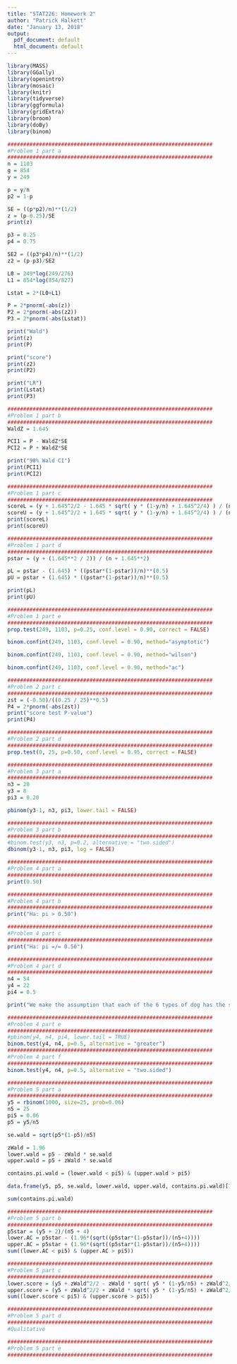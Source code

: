 ---
title: "STAT226: Homework 2"
author: "Patrick Halkett"
date: "January 13, 2018"
output:
  pdf_document: default
  html_document: default
---

```{r, include=FALSE}
library(MASS)
library(GGally)
library(openintro)
library(mosaic)
library(knitr)
library(tidyverse)
library(ggformula)
library(gridExtra)
library(broom)
library(doBy)
library(binom)
```

```{r}
#################################################################
#Problem 1 part a
#################################################################
n = 1103
g = 854
y = 249

p = y/n
p2 = 1-p

SE = ((p*p2)/n)**(1/2)
z = (p-0.25)/SE
print(z)

p3 = 0.25
p4 = 0.75

SE2 = ((p3*p4)/n)**(1/2)
z2 = (p-p3)/SE2

L0 = 249*log(249/276)
L1 = 854*log(854/827)

Lstat = 2*(L0+L1)

P = 2*pnorm(-abs(z))
P2 = 2*pnorm(-abs(z2))
P3 = 2*pnorm(-abs(Lstat))

print("Wald")
print(z)
print(P)

print("score")
print(z2)
print(P2)

print("LR")
print(Lstat)
print(P3)

#################################################################
#Problem 1 part b
#################################################################
WaldZ = 1.645

PCI1 = P - WaldZ*SE
PCI2 = P + WaldZ*SE

print("90% Wald CI")
print(PCI1)
print(PCI2)

#################################################################
#Problem 1 part c
#################################################################
scoreL = (y + 1.645^2/2 - 1.645 * sqrt( y * (1-y/n) + 1.645^2/4) ) / (n + 1.645^2)
scoreU = (y + 1.645^2/2 + 1.645 * sqrt( y * (1-y/n) + 1.645^2/4) ) / (n + 1.645^2)
print(scoreL)
print(scoreU)

#################################################################
#Problem 1 part d
#################################################################
pstar = (y + (1.645**2 / 2)) / (n + 1.645**2)

pL = pstar - (1.645) * ((pstar*(1-pstar))/n)**(0.5)
pU = pstar + (1.645) * ((pstar*(1-pstar))/n)**(0.5)

print(pL)
print(pU)

#################################################################
#Problem 1 part e
#################################################################
prop.test(249, 1103, p=0.25, conf.level = 0.90, correct = FALSE)

binom.confint(249, 1103, conf.level = 0.90, method="asymptotic")

binom.confint(249, 1103, conf.level = 0.90, method="wilson")

binom.confint(249, 1103, conf.level = 0.90, method="ac")

```

```{r}
#################################################################
#Problem 2 part c
#################################################################
zst = (-0.50)/((0.25 / 25)**0.5)
P4 = 2*pnorm(-abs(zst))
print("score test P-value")
print(P4)

#################################################################
#Problem 2 part d
#################################################################
prop.test(0, 25, p=0.50, conf.level = 0.95, correct = FALSE)
```

```{r}
#################################################################
#Problem 3 part a
#################################################################
n3 = 20
y3 = 8
pi3 = 0.20

pbinom(y3-1, n3, pi3, lower.tail = FALSE)

#################################################################
#Problem 3 part b
#################################################################
#binom.test(y3, n3, p=0.2, alternative = "two.sided")
dbinom(y3-1, n3, pi3, log = FALSE)
```

```{r}
#################################################################
#Problem 4 part a
#################################################################
print(0.50)

#################################################################
#Problem 4 part b
#################################################################
print("Ha: pi > 0.50")

#################################################################
#Problem 4 part c
#################################################################
print("Ha: pi =/= 0.50")

#################################################################
#Problem 4 part d
#################################################################
n4 = 54
y4 = 22
pi4 = 0.5

print("We make the assumption that each of the 6 types of dog has the same probabilty of success. This may or may not be a reasonable assumption based on the sizes/breeds of dog. I would argue that a larger dog might have more olifactory receptors and therefore may be more successful.")

#################################################################
#Problem 4 part e
#################################################################
#pbinom(y4, n4, pi4, lower.tail = TRUE)
binom.test(y4, n4, p=0.5, alternative = "greater")
#################################################################
#Problem 4 part f
#################################################################
binom.test(y4, n4, p=0.5, alternative = "two.sided")

```

```{r}
#################################################################
#Problem 5 part a
#################################################################
y5 = rbinom(1000, size=25, prob=0.06)
n5 = 25
pi5 = 0.06
p5 = y5/n5

se.wald = sqrt(p5*(1-p5)/n5)

zWald = 1.96
lower.wald = p5 - zWald * se.wald
upper.wald = p5 + zWald * se.wald

contains.pi.wald = (lower.wald < pi5) & (upper.wald > pi5)

data.frame(y5, p5, se.wald, lower.wald, upper.wald, contains.pi.wald)[1:10,]

sum(contains.pi.wald)

#################################################################
#Problem 5 part b
#################################################################
p5star = (y5 + 2)/(n5 + 4)
lower.AC = p5star - (1.96*(sqrt((p5star*(1-p5star))/(n5+4))))
upper.AC = p5star + (1.96*(sqrt((p5star*(1-p5star))/(n5+4))))
sum((lower.AC < pi5) & (upper.AC > pi5))

#################################################################
#Problem 5 part c
#################################################################
lower.score = (y5 + zWald^2/2 - zWald * sqrt( y5 * (1-y5/n5) + zWald^2/4) ) / (n5 + zWald^2)
upper.score = (y5 + zWald^2/2 + zWald * sqrt( y5 * (1-y5/n5) + zWald^2/4) ) / (n5 + zWald^2)
sum((lower.score < pi5) & (upper.score > pi5))

#################################################################
#Problem 5 part d
#################################################################
#Qualitative

#################################################################
#Problem 5 part e
#################################################################

```

